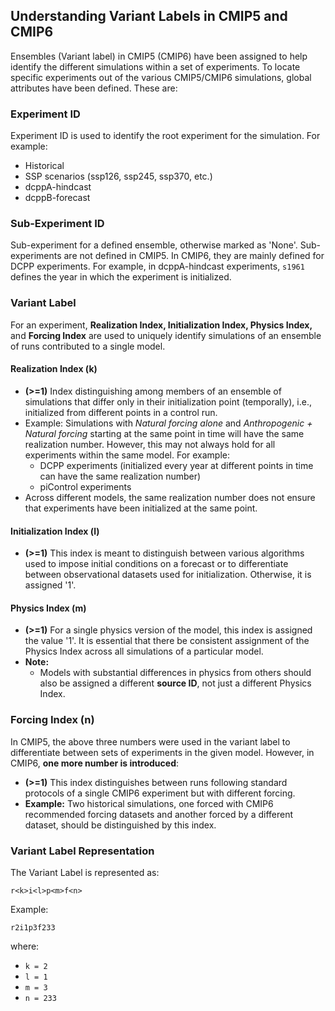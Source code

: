 ## Understanding Variant Labels in CMIP5 and CMIP6

Ensembles (Variant label) in CMIP5 (CMIP6) have been assigned to help identify the different simulations within a set of experiments. To locate specific experiments out of the various CMIP5/CMIP6 simulations, global attributes have been defined. These are:

### Experiment ID
Experiment ID is used to identify the root experiment for the simulation. For example:
- Historical
- SSP scenarios (ssp126, ssp245, ssp370, etc.)
- dcppA-hindcast
- dcppB-forecast

### Sub-Experiment ID
Sub-experiment for a defined ensemble, otherwise marked as 'None'. Sub-experiments are not defined in CMIP5. In CMIP6, they are mainly defined for DCPP experiments. For example, in dcppA-hindcast experiments, `s1961` defines the year in which the experiment is initialized.

### Variant Label
For an experiment, **Realization Index, Initialization Index, Physics Index,** and **Forcing Index** are used to uniquely identify simulations of an ensemble of runs contributed to a single model.

#### Realization Index (k)
- **(>=1)** Index distinguishing among members of an ensemble of simulations that differ only in their initialization point (temporally), i.e., initialized from different points in a control run.
- Example: Simulations with *Natural forcing alone* and *Anthropogenic + Natural forcing* starting at the same point in time will have the same realization number. However, this may not always hold for all experiments within the same model. For example:
  - DCPP experiments (initialized every year at different points in time can have the same realization number)
  - piControl experiments
- Across different models, the same realization number does not ensure that experiments have been initialized at the same point.

#### Initialization Index (l)
- **(>=1)** This index is meant to distinguish between various algorithms used to impose initial conditions on a forecast or to differentiate between observational datasets used for initialization. Otherwise, it is assigned '1'.

#### Physics Index (m)
- **(>=1)** For a single physics version of the model, this index is assigned the value '1'. It is essential that there be consistent assignment of the Physics Index across all simulations of a particular model.
- **Note:**
  - Models with substantial differences in physics from others should also be assigned a different **source ID**, not just a different Physics Index.

### Forcing Index (n)
In CMIP5, the above three numbers were used in the variant label to differentiate between sets of experiments in the given model. However, in CMIP6, **one more number is introduced**:

- **(>=1)** This index distinguishes between runs following standard protocols of a single CMIP6 experiment but with different forcing.
- **Example:** Two historical simulations, one forced with CMIP6 recommended forcing datasets and another forced by a different dataset, should be distinguished by this index.

### Variant Label Representation
The Variant Label is represented as:
```
r<k>i<l>p<m>f<n>
```
Example:
```
r2i1p3f233
```
where:
- `k = 2`
- `l = 1`
- `m = 3`
- `n = 233`

